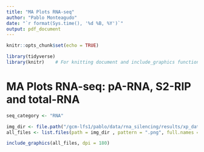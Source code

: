 ```yaml
---
title: "MA Plots RNA-seq"
author: "Pablo Monteagudo"
date: "`r format(Sys.time(), '%d %B, %Y')`"
output: pdf_document
---
```


```r
knitr::opts_chunk$set(echo = TRUE)

library(tidyverse)
library(knitr)    # For knitting document and include_graphics function
```

\newpage

# MA Plots RNA-seq: pA-RNA, S2-RIP and total-RNA

```r
seq_category <- "RNA"

img_dir <- file.path("/gcm-lfs1/pablo/data/rna_silencing/results/xp_data", seq_category, "MA")
all_files <- list.files(path = img_dir , pattern = ".png", full.names = TRUE, recursive = TRUE)
```


```r
include_graphics(all_files, dpi = 180)
```
